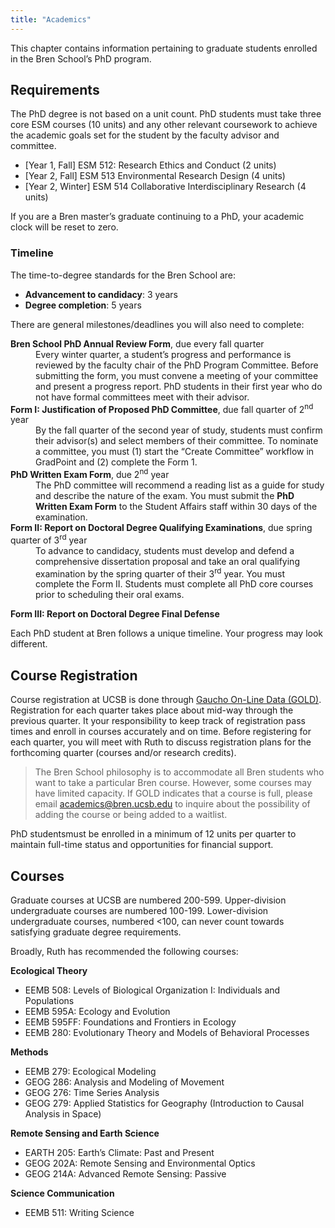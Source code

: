 ```yaml
---
title: "Academics"
---
```


This chapter contains information pertaining to graduate students enrolled in the Bren School's PhD program.

## Requirements

The PhD degree is not based on a unit count. PhD students must take three core ESM courses (10 units) and any other relevant coursework to achieve the academic goals set for the student by the faculty advisor and committee. 

- [Year 1, Fall] ESM 512: Research Ethics and Conduct (2 units)
- [Year 2, Fall] ESM 513 Environmental Research Design (4 units)
- [Year 2, Winter] ESM 514 Collaborative Interdisciplinary Research (4 units)

If you are a Bren master’s graduate continuing to a PhD, your academic clock will be reset to zero. 

### Timeline

The time-to-degree standards for the Bren School are:

- **Advancement to candidacy**: 3 years
- **Degree completion**: 5 years

There are general milestones/deadlines you will also need to complete:

**Bren School PhD Annual Review Form**, due every fall quarter
: Every winter quarter, a student's progress and performance is reviewed by the faculty chair of the PhD Program Committee. Before submitting the form, you must convene a meeting of your committee and present a progress report. PhD students in their first year who do not have formal committees meet with their advisor.

**Form I: Justification of Proposed PhD Committee**, due fall quarter of 2<sup>nd</sup> year
: By the fall quarter of the second year of study, students must confirm their advisor(s) and select members of their committee. To nominate a committee, you must (1) start the “Create Committee” workflow in GradPoint and (2) complete the Form 1.

**PhD Written Exam Form**, due 2<sup>nd</sup> year
: The PhD committee will recommend a reading list as a guide for study and describe the nature of the exam. You must submit the **PhD Written Exam Form** to the Student Affairs staff within 30 days of the examination.

**Form II: Report on Doctoral Degree Qualifying Examinations**, due spring quarter of 3<sup>rd</sup> year
: To advance to candidacy, students must develop and defend a comprehensive dissertation proposal and take an oral qualifying examination by the spring quarter of their 3<sup>rd</sup> year. You must complete the Form II. Students must complete all PhD core courses prior to scheduling their oral exams.

**Form III: Report on Doctoral Degree Final Defense**

Each PhD student at Bren follows a unique timeline. Your progress may look different.

## Course Registration

Course registration at UCSB is done through [Gaucho On-Line Data (GOLD)](https://my.sa.ucsb.edu/gold/). Registration for each quarter takes place about mid-way through the previous quarter. It your responsibility to keep track of registration pass times and enroll in courses
accurately and on time. Before registering for each quarter, you will meet with Ruth to discuss registration plans for the forthcoming quarter (courses and/or research credits).

> The Bren School philosophy is to accommodate all Bren students who want to take a particular
Bren course. However, some courses may have limited capacity. If GOLD indicates that a
course is full, please email [academics@bren.ucsb.edu](mailto:academics@bren.ucsb.edu) to inquire about the possibility of adding the course or being added to a waitlist.

PhD studentsmust be enrolled in a minimum of 12 units per quarter to maintain full-time status and opportunities for financial support. 

## Courses

Graduate courses at UCSB are numbered 200-599. Upper-division undergraduate courses are numbered 100-199. Lower-division undergraduate courses, numbered <100, can never count towards satisfying graduate degree requirements.

Broadly, Ruth has recommended the following courses:

**Ecological Theory**

- EEMB 508: Levels of Biological Organization I: Individuals and Populations
- EEMB 595A: Ecology and Evolution
- EEMB 595FF: Foundations and Frontiers in Ecology
- EEMB 280: Evolutionary Theory and Models of Behavioral Processes

**Methods**

- EEMB 279: Ecological Modeling
- GEOG 286: Analysis and Modeling of Movement
- GEOG 276: Time Series Analysis
- GEOG 279: Applied Statistics for Geography (Introduction to Causal Analysis in Space)

**Remote Sensing and Earth Science**

- EARTH 205: Earth's Climate: Past and Present
- GEOG 202A: Remote Sensing and Environmental Optics
- GEOG 214A: Advanced Remote Sensing: Passive

**Science Communication**

- EEMB 511: Writing Science





